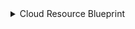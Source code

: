 <details>

<summary>Cloud Resource Blueprint</summary>

```json showLineNumbers
{
  "identifier": "cloudResource",
  "title": "AWS Cloud Resource",
  "icon": "AWS",
  "schema": {
    "properties": {
      "kind": {
        "title": "Kind",
        "type": "string"
      },
      "tags": {
        "items": {
          "type": "object"
        },
        "type": "array",
        "title": "Tags"
      },
      "arn": {
        "type": "string",
        "title": "ARN"
      },
      "link": {
        "type": "string",
        "title": "Link",
        "icon": "AWS",
        "format": "url"
      },
      "region": {
        "type": "string",
        "title": "Region"
      }
    },
    "required": []
  },
  "mirrorProperties": {},
  "calculationProperties": {},
  "aggregationProperties": {},
  "relations": {
    "account": {
      "title": "Account",
      "target": "awsAccount",
      "required": true,
      "many": false
    }
  }
}
```

</details>
